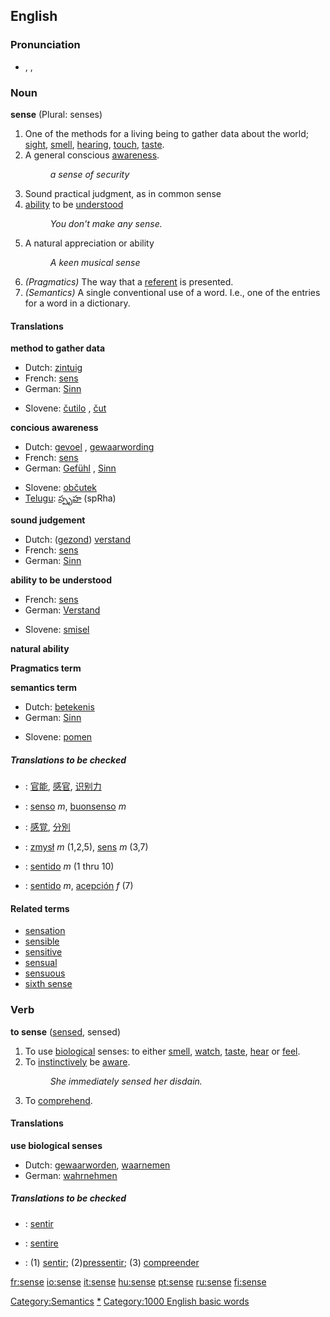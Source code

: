 {{see|Sense}}

==English==

{{rank|cause|close|England|420|sense|ten|beautiful|possible}}

===Pronunciation===
* {{AHD|sĕns}}, {{IPA|/sens/}}, {{SAMPA|/sens/}}

===Noun===
'''sense''' (Plural: senses)
# One of the methods for a living being to gather data about the world; [[sight]], [[smell]], [[hearing]], [[touch]], [[taste]].
# A general conscious [[awareness]].
#: ''a sense of security'' 
# Sound practical judgment, as in common sense
# [[ability]] to be [[understand|understood]]
#: ''You don't make any sense.''
# A natural appreciation or ability
#:''A keen musical sense''
#''(Pragmatics)'' The way that a [[referent]] is presented.
#''(Semantics)'' A single conventional use of a word. I.e., one of the entries for a word in a dictionary.

====Translations====
'''method to gather data'''
{{top}}
*Dutch: [[zintuig]] {{n}}
*French: [[sens]] {{m}}
*German: [[Sinn]] {{m}}
{{mid}}
*Slovene: [[čutilo]] {{n}}, [[čut]] {{m}}
{{bottom}}

'''concious awareness'''
{{top}}
*Dutch: [[gevoel]] {{n}}, [[gewaarwording]] {{f}}
*French: [[sens]] {{m}}
*German: [[Gefühl]] {{n}}, [[Sinn]] {{m}}
{{mid}}
*Slovene: [[občutek]] {{m}}
*[[Telugu]]: [[స్పృహ]] (spRha)
{{bottom}}

'''sound judgement'''
{{top}}
*Dutch: ([[gezond verstand|gezond]]) [[verstand]] {{n}}
*French: [[sens]] {{m}}
*German: [[Sinn]] {{m}}
{{mid}}
{{bottom}}

'''ability to be understood'''
{{top}}
*French: [[sens]] {{m}}
*German: [[Verstand]] {{m}}
{{mid}}
*Slovene: [[smisel]] {{m}}
{{bottom}}

'''natural ability'''
{{top}}
{{mid}}
{{bottom}}

'''Pragmatics term'''
{{top}}
{{mid}}
{{bottom}}

'''semantics term'''
{{top}}
*Dutch: [[betekenis]] {{f}}
*German: [[Sinn]] {{m}}
{{mid}}
*Slovene: [[pomen]] {{m}}
{{bottom}}

=====Translations to be checked=====
{{checktrans}}
*{{ttbc|Chinese}}: [[官能]], [[感官]], [[识别力]]
*{{ttbc|Italian}}: [[senso]] ''m'', [[buonsenso]] ''m''
*{{ttbc|Japanese}}: [[感覚]], [[分別]]
*{{ttbc|Polish}}: [[zmysł]] ''m'' (1,2,5), [[sens]] ''m'' (3,7)
*{{ttbc|Portuguese}}: [[sentido]] ''m'' (1 thru 10)
*{{ttbc|Spanish}}: [[sentido]] ''m'', [[acepción]] ''f'' (7)

====Related terms====
*[[sensation]]
*[[sensible]]
*[[sensitive]]
*[[sensual]]
*[[sensuous]]
*[[sixth sense]]
[[Category:Semantics]]

===Verb===
'''to sense''' ([[sensed]], sensed)
# To use [[biological]] senses: to either [[smell]], [[watch]], [[taste]], [[hear]] or [[feel]].
# To [[instinctively]] be [[aware]].
#:''She immediately sensed her disdain.''
# To [[comprehend]].

====Translations====
'''use biological senses'''
{{top}}
*Dutch: [[gewaarworden]], [[waarnemen]]
*German: [[wahrnehmen]]
{{mid}}
{{bottom}}

=====Translations to be checked=====
{{checktrans}}
*{{ttbc|French}}: [[sentir]]
*{{ttbc|Latin}}: [[sentire]]
*{{ttbc|Portuguese}}: (1) [[sentir]]; (2)[[pressentir]]; (3) [[compreender]]

[[Category:Senses|*]]
[[Category:1000 English basic words]]

[[fr:sense]]
[[io:sense]]
[[it:sense]]
[[hu:sense]]
[[pt:sense]]
[[ru:sense]]
[[fi:sense]]